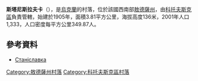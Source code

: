 {{coord|47|43|41|N|29|15|23|E|scale:30000|display=title}}

'''斯塔尼斯拉夫卡'''（{{lang-uk|Станіславка}}），是[[烏克蘭|烏克蘭]]的村落，位於該國西南部[[敖德薩州|敖德薩州]]，由[[科托夫斯克區|科托夫斯克區]]負責管轄，始建於1905年，面積3.81平方公里，海拔高度136米，2001年人口1,333，人口密度每平方公里349.87人。

==參考資料==
*[http://w1.c1.rada.gov.ua/pls/z7502/A005?rdat1=10.02.2012&rf7571=24424 Станіславка]{{dead link|date=2018年3月 |bot=InternetArchiveBot |fix-attempted=yes }}

{{DEFAULTSORT:Станіславка}}
[[Category:敖德薩州村落|Category:敖德薩州村落]]
[[Category:科托夫斯克區村落|Category:科托夫斯克區村落]]


{{Odessa-geo-stub}}